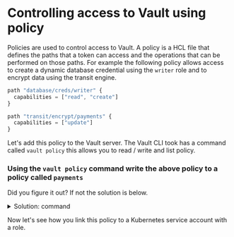 # Controlling access to Vault using policy

Policies are used to control access to Vault.  A policy is a HCL file that defines
the paths that a token can access and the operations that can be performed on those
paths.  For example the following policy allows access to create a dynamic 
database credential using the `writer` role and to encrypt data using the transit engine.

```javascript
path "database/creds/writer" {
  capabilities = ["read", "create"]
}

path "transit/encrypt/payments" {
  capabilities = ["update"]
}
```

Let's add this policy to the Vault server. The Vault CLI took has a command called 
`vault policy` this allows you to read / write and list policy.

### Using the `vault policy` command write the above policy to a policy called `payments`

Did you figure it out? If not the solution is below.

<p>
<details>
  <summary style=\{{ fontSize: '18px', color: 'rgb(84, 128, 178)', fontWeight: 'medium' }} >Solution: command</summary>

```bash
vault policy write payments - <<EOF
path "database/creds/writer" {
  capabilities = ["read", "create"]
}

path "transit/encrypt/payments" {
  capabilities = ["update"]
}
EOF
```
</details>
</p>

Now let's see how you link this policy to a Kubernetes service account with a 
role.